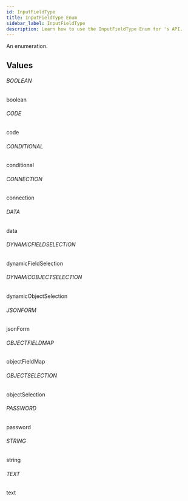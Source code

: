 ```yaml
---
id: InputFieldType
title: InputFieldType Enum
sidebar_label: InputFieldType
description: Learn how to use the InputFieldType Enum for 's API.
---
```


An enumeration.

## Values

###### BOOLEAN

boolean

###### CODE

code

###### CONDITIONAL

conditional

###### CONNECTION

connection

###### DATA

data

###### DYNAMICFIELDSELECTION

dynamicFieldSelection

###### DYNAMICOBJECTSELECTION

dynamicObjectSelection

###### JSONFORM

jsonForm

###### OBJECTFIELDMAP

objectFieldMap

###### OBJECTSELECTION

objectSelection

###### PASSWORD

password

###### STRING

string

###### TEXT

text

